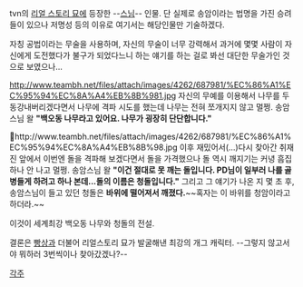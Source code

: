tvn의 [[리얼 스토리 묘]]에 등장한 --[[스님]]-- 인물. 단 실제로 송암이라는 법명을 가진 승려들이 있으나 저명성 등의 이유로 여기서는 해당인물만 기술하겠다.

자칭 공법이라는 무술을 사용하며, 자신의 무술이 너무 강력해서 과거에 몇몇 사람이 자신에게 도전했다가 불구가 되었다느니 하는 얘기를 하는 걸로 봐선 대단한 무술가인 것으로 보였으나...

http://www.teambh.net/files/attach/images/4262/687981/%EC%86%A1%EC%95%94%EC%8A%A4%EB%8B%981.jpg
자신의 무예를 이용해서 나무를 두동강내버리겠다면서 나무에 격파 시도를 했는데 나무는 전혀 쪼개지지 않고 멀쩡. 송암스님 왈 '''"백오동 나무라고 있어요. 나무가 굉장히 단단합니다."'''

http://www.teambh.net/files/attach/images/4262/687981/%EC%86%A1%EC%95%94%EC%8A%A4%EB%8B%98.jpg
이후 재밌어서(...)다시 찾아간 취재진 앞에서 이번엔 돌을 격파해 보겠다면서 돌을 가격했으나 돌 역시 깨지기는 커녕 흠집 하나 안 나고 멀쩡. 송암스님 왈 '''"이건 절대로 못 깨는 돌입니다. PD님이 일부러 나를 골병들게 하려고 하나 본데...돌의 이름은 청돌입니다."''' 그리고 그 얘기가 나온 지 몇 초 후, 송암스님이 들고 있던 청돌은 '''바위에 떨어져서 깨졌다.'''~~혹자는 이 바위를 청암이라고 하더라.~~

이것이 세계최강 백오동 나무와 청돌의 전설.

결론은 [[빵상]]과 더불어 리얼스토리 묘가 발굴해낸 최강의 개그 캐릭터. --그렇지 않고서야 뭐하러 3번씩이나 찾아갔겠나?--

[[각주]]
